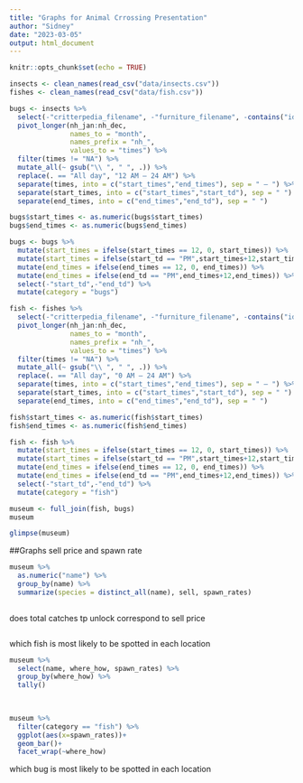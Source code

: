 ```yaml
---
title: "Graphs for Animal Crrossing Presentation"
author: "Sidney"
date: "2023-03-05"
output: html_document
---
```


```r
knitr::opts_chunk$set(echo = TRUE)
```

```r
insects <- clean_names(read_csv("data/insects.csv"))
fishes <- clean_names(read_csv("data/fish.csv"))
```

```r
bugs <- insects %>% 
  select(-"critterpedia_filename", -"furniture_filename", -contains("id"), -contains("sh"), -contains("color"), -"number") %>% 
  pivot_longer(nh_jan:nh_dec,
               names_to = "month",
               names_prefix = "nh_",
               values_to = "times") %>% 
  filter(times != "NA") %>% 
  mutate_all(~ gsub("\\ ", " ", .)) %>% 
  replace(. == "All day", "12 AM – 24 AM") %>% 
  separate(times, into = c("start_times","end_times"), sep = " – ") %>% 
  separate(start_times, into = c("start_times","start_td"), sep = " ") %>% 
  separate(end_times, into = c("end_times","end_td"), sep = " ")
```

```r
bugs$start_times <- as.numeric(bugs$start_times)
bugs$end_times <- as.numeric(bugs$end_times)
```

```r
bugs <- bugs %>% 
  mutate(start_times = ifelse(start_times == 12, 0, start_times)) %>% 
  mutate(start_times = ifelse(start_td == "PM",start_times+12,start_times)) %>%
  mutate(end_times = ifelse(end_times == 12, 0, end_times)) %>% 
  mutate(end_times = ifelse(end_td == "PM",end_times+12,end_times)) %>% 
  select(-"start_td",-"end_td") %>% 
  mutate(category = "bugs")
```

```r
fish <- fishes %>% 
  select(-"critterpedia_filename", -"furniture_filename", -contains("id"), -contains("sh"), -contains("color"), -"number", -"lighting_type", -"rain_snow_catch_up", -"size") %>% 
  pivot_longer(nh_jan:nh_dec,
               names_to = "month",
               names_prefix = "nh_",
               values_to = "times") %>% 
  filter(times != "NA") %>% 
  mutate_all(~ gsub("\\ ", " ", .)) %>% 
  replace(. == "All day", "0 AM – 24 AM") %>% 
  separate(times, into = c("start_times","end_times"), sep = " – ") %>% 
  separate(start_times, into = c("start_times","start_td"), sep = " ") %>% 
  separate(end_times, into = c("end_times","end_td"), sep = " ")
```

```r
fish$start_times <- as.numeric(fish$start_times)
fish$end_times <- as.numeric(fish$end_times)
```

```r
fish <- fish %>% 
  mutate(start_times = ifelse(start_times == 12, 0, start_times)) %>% 
  mutate(start_times = ifelse(start_td == "PM",start_times+12,start_times)) %>%
  mutate(end_times = ifelse(end_times == 12, 0, end_times)) %>% 
  mutate(end_times = ifelse(end_td == "PM",end_times+12,end_times)) %>% 
  select(-"start_td",-"end_td") %>% 
  mutate(category = "fish")
```

```r
museum <- full_join(fish, bugs)
museum
```
```r
glimpse(museum)
```

##Graphs 
sell price and spawn rate
```r
museum %>% 
  as.numeric("name") %>% 
  group_by(name) %>% 
  summarize(species = distinct_all(name), sell, spawn_rates) 
  
```
does total catches tp unlock correspond to sell price
```r

```



which fish is most likely to be spotted in each location
```r
museum %>% 
  select(name, where_how, spawn_rates) %>% 
  group_by(where_how) %>% 
  tally()
  
  
```

```r
museum %>% 
  filter(category == "fish") %>% 
  ggplot(aes(x=spawn_rates))+
  geom_bar()+
  facet_wrap(~where_how)

```

which bug is most likely to be spotted in each location
```r

```

```r

```


